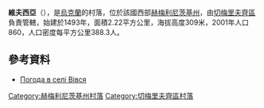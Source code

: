 {{coord|49|9|18|N|26|18|52|E|scale:100000|display=title}}

'''維夫西亞'''（{{lang-uk|Вівся}}），是[[烏克蘭|烏克蘭]]的村落，位於該國西部[[赫梅利尼茨基州|赫梅利尼茨基州]]，由[[切梅里夫齊區|切梅里夫齊區]]負責管轄，始建於1493年，面積2.22平方公里，海拔高度309米，2001年人口860，人口密度每平方公里388.3人。

==參考資料==
* [http://weather.in.ua/ua/hmel'nickaja/3858 Погода в селі Вівся] {{Wayback|url=http://weather.in.ua/ua/hmel'nickaja/3858 |date=20111220142749 }}

{{DEFAULTSORT:Вівся}}
[[Category:赫梅利尼茨基州村落|Category:赫梅利尼茨基州村落]]
[[Category:切梅里夫齊區村落|Category:切梅里夫齊區村落]]


{{Khmelnytskyi-geo-stub}}